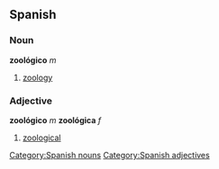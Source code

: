 == Spanish ==
=== Noun ===
'''zoológico''' ''m''
# [[zoology]]

=== Adjective ===
'''zoológico''' ''m'' '''zoológica''' ''f''
# [[zoological]]

[[Category:Spanish nouns]]
[[Category:Spanish adjectives]]